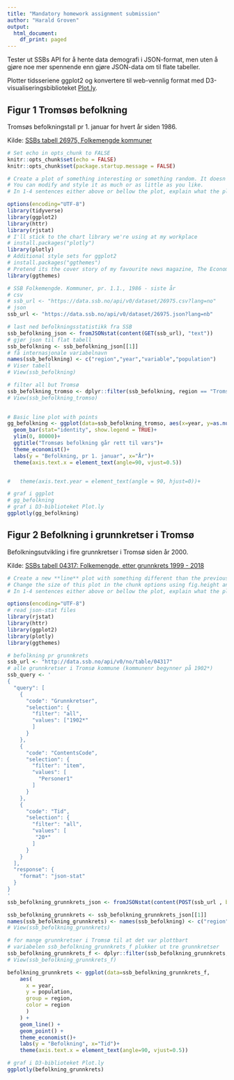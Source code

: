 ```yaml
---
title: "Mandatory homework assignment submission"
author: "Harald Groven"
output:
  html_document:
    df_print: paged
---
```


Tester ut SSBs API for å hente data demografi i JSON-format, men uten å gjøre noe mer spennende enn gjøre JSON-data om til flate tabeller. 

Plotter tidsseriene ggplot2 og konvertere til web-vennlig format med D3-visualiseringsbiblioteket [Plot.ly](https://plot.ly/r/). 

## Figur 1 Tromsøs befolkning 

Tromsøs befolkningstall pr 1. januar for hvert år siden 1986.

Kilde: [SSBs tabell 26975, Folkemengde kommuner](https://data.ssb.no/api/v0/dataset/26975?lang=no)

```r
# Set echo in opts_chunk to FALSE
knitr::opts_chunk$set(echo = FALSE)
knitr::opts_chunk$set(package.startup.message = FALSE)
```

```r
# Create a plot of something interesting or something random. It doesn't really matter as long as you create a plot of some data. 
# You can modify and style it as much or as little as you like. 
# In 1-4 sentences either above or bellow the plot, explain what the plot shows.

options(encoding="UTF-8")
library(tidyverse)
library(ggplot2)
library(httr)
library(rjstat)
# I'll stick to the chart library we're using at my workplace 
# install.packages("plotly")
library(plotly)
# Additional style sets for ggplot2 
# install.packages("ggthemes")
# Pretend its the cover story of my favourite news magazine, The Economist!
library(ggthemes)

# SSB Folkemengde. Kommuner, pr. 1.1., 1986 - siste år
# csv 
# ssb_url <- "https://data.ssb.no/api/v0/dataset/26975.csv?lang=no"
# json 
ssb_url <- "https://data.ssb.no/api/v0/dataset/26975.json?lang=nb"

# last ned befolkningsstatistikk fra SSB 
ssb_befolkning_json <- fromJSONstat(content(GET(ssb_url), "text"))
# gjør json til flat tabell
ssb_befolkning <- ssb_befolkning_json[[1]]
# få internasjonale variabelnavn 
names(ssb_befolkning) <- c("region","year","variable","population")
# Viser tabell
# View(ssb_befolkning)

# filter all but Tromsø 
ssb_befolkning_tromso <- dplyr::filter(ssb_befolkning, region == "Tromsø")
# View(ssb_befolkning_tromso)

 
# Basic line plot with points
gg_befolkning <- ggplot(data=ssb_befolkning_tromso, aes(x=year, y=as.numeric(population)))+
  geom_bar(stat="identity", show.legend = TRUE)+
  ylim(0, 80000)+
  ggtitle("Tromsøs befolkning går rett til værs")+
  theme_economist()+
  labs(y = "Befolkning, pr 1. januar", x="År")+
  theme(axis.text.x = element_text(angle=90, vjust=0.5))


#   theme(axis.text.year = element_text(angle = 90, hjust=0))+

# graf i ggplot
# gg_befolkning
# graf i D3-biblioteket Plot.ly
ggplotly(gg_befolkning)
```




## Figur 2 Befolkning i grunnkretser i Tromsø

Befolkningsutvikling i fire grunnkretser i Tromsø siden år 2000.

Kilde: [SSBs tabell 04317: Folkemengde, etter grunnkrets 1999 - 2018](https://www.ssb.no/statbank/table/04317)

```r
# Create a new **line** plot with something different than the previous. This must be a line plot. 
# Change the size of this plot in the chunk options using fig.height and fig.width. 
# In 1-4 sentences either above or bellow the plot, explain what the plot shows. Create separate sections for each plot using double hashtags

options(encoding="UTF-8")
# read json-stat files 
library(rjstat)
library(httr)
library(ggplot2)
library(plotly)
library(ggthemes)

# befolkning pr grunnkrets 
ssb_url <- "http://data.ssb.no/api/v0/no/table/04317"
# alle grunnkretser i Tromsø kommune (kommunenr begynner på 1902*)
ssb_query <- '
{
  "query": [
    {
      "code": "Grunnkretser",
      "selection": {
        "filter": "all",
        "values": ["1902*"
        ]
      }
    },
    {
      "code": "ContentsCode",
      "selection": {
        "filter": "item",
        "values": [
          "Personer1"
        ]
      }
    },
    {
      "code": "Tid",
      "selection": {
        "filter": "all",
        "values": [
         "20*"
        ]
      }
    }
  ],
  "response": {
    "format": "json-stat"
  }
}
'
ssb_befolkning_grunnkrets_json <- fromJSONstat(content(POST(ssb_url , body = ssb_query, encode = "json", verbose()), "text"))

ssb_befolkning_grunnkrets <- ssb_befolkning_grunnkrets_json[[1]]
names(ssb_befolkning_grunnkrets) <- names(ssb_befolkning) <- c("region","variable","year","population")
# View(ssb_befolkning_grunnkrets)

# for mange grunnkretser i Tromsø til at det var plottbart
# variabelen ssb_befolkning_grunnkrets_f plukker ut tre grunnkretser  
ssb_befolkning_grunnkrets_f <- dplyr::filter(ssb_befolkning_grunnkrets, region %in% c("Breivika", "Hansjordnes", "Bukta", "Stortorget"))
# View(ssb_befolkning_grunnkrets_f)

befolkning_grunnkrets <- ggplot(data=ssb_befolkning_grunnkrets_f, 
    aes(
      x = year, 
      y = population, 
      group = region, 
      color = region
      )
    ) +
    geom_line() +
    geom_point() +
    theme_economist()+
    labs(y = "Befolkning", x="Tid")+
    theme(axis.text.x = element_text(angle=90, vjust=0.5))

# graf i D3-biblioteket Plot.ly
ggplotly(befolkning_grunnkrets)
```
